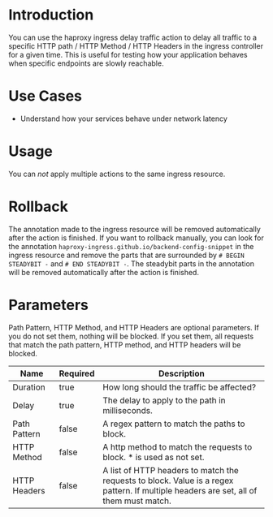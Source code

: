 # Introduction

You can use the haproxy ingress delay traffic action to delay all traffic to a specific HTTP path / HTTP Method / HTTP Headers in the ingress controller for a given time. This is useful for testing how your application behaves when specific endpoints are slowly reachable.

# Use Cases

* Understand how your services behave under network latency

# Usage

You can *not* apply multiple actions to the same ingress resource.

# Rollback

The annotation made to the ingress resource will be removed automatically after the action is finished. If you want to rollback manually, you can look for the annotation `haproxy-ingress.github.io/backend-config-snippet` in the ingress resource and remove the parts that are surrounded by `# BEGIN STEADYBIT -` and `# END STEADYBIT -`. The steadybit parts in the annotation will be removed automatically after the action is finished.

# Parameters

Path Pattern, HTTP Method, and HTTP Headers are optional parameters. If you do not set them, nothing will be blocked. If you set them, all requests that match the path pattern, HTTP method, and HTTP headers will be blocked.

| Name         | Required | Description                                                                                                                           |
|--------------|----------|---------------------------------------------------------------------------------------------------------------------------------------|
| Duration     | true     | How long should the traffic be affected?                                                                                              |
| Delay        | true     | The delay to apply to the path in milliseconds.                                                                                       |
| Path Pattern | false    | A regex pattern to match the paths to block.                                                                                          |
| HTTP Method  | false    | A http method to match the requests to block. * is used as not set.                                                                   |
| HTTP Headers | false    | A list of HTTP headers to match the requests to block. Value is a regex pattern. If multiple headers are set, all of them must match. |

